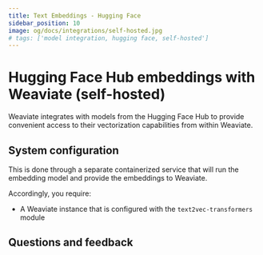 ```yaml
---
title: Text Embeddings - Hugging Face
sidebar_position: 10
image: og/docs/integrations/self-hosted.jpg
# tags: ['model integration, hugging face, self-hosted']
---
```



<BetaPageNote />

# Hugging Face Hub embeddings with Weaviate (self-hosted)

Weaviate integrates with models from the Hugging Face Hub to provide convenient access to their vectorization capabilities from within Weaviate.

## System configuration

This is done through a separate containerized service that will run the embedding model and provide the embeddings to Weaviate.

Accordingly, you require:

- A Weaviate instance that is configured with the `text2vec-transformers` module

## Questions and feedback


<DocsFeedback/>
